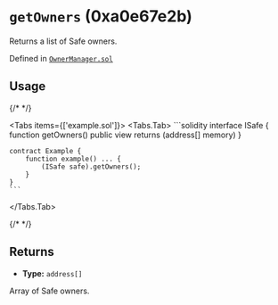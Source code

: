 



# `getOwners` (0xa0e67e2b)



Returns a list of Safe owners.




Defined in [`OwnerManager.sol`](https://github.com/safe-global/safe-smart-account/tree/v1.4.1/contracts/base/OwnerManager.sol#L148)


## Usage

{/* <!-- vale off --> */}

<Tabs items={['example.sol']}>
  <Tabs.Tab>
    ```solidity
    interface ISafe {
        function getOwners() public view returns (address[] memory)
    }

    contract Example {
        function example() ... {
            (ISafe safe).getOwners();
        }
    }
    ```
  </Tabs.Tab>
</Tabs>

{/* <!-- vale on --> */}

## Returns



  - **Type:** `address[]`

  Array of Safe owners.







